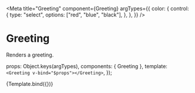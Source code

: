 
<Meta
  title="Greeting"
  component={Greeting}
  argTypes={{
    color: {
      control: {
        type: "select",
        options: ["red", "blue", "black"],
      },
    },
  }}
/>

# Greeting

Renders a greeting.

  props: Object.keys(argTypes),
  components: { Greeting },
  template: `<Greeting v-bind="$props"></Greeting>`,
});

<Canvas>
  <Story name="Default">{Template.bind({})}</Story>
</Canvas>

<ArgsTable story="Default" />

